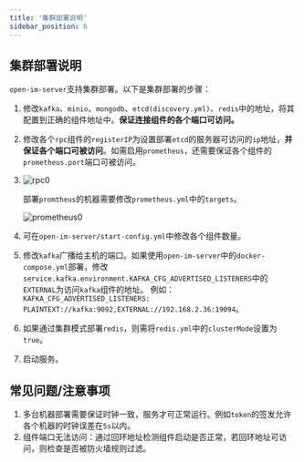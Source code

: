 ```yaml
---
title: '集群部署说明'
sidebar_position: 6
---
```




## 集群部署说明

`open-im-server`支持集群部署。以下是集群部署的步骤：

1. 修改`kafka`、`minio`、`mongodb`、`etcd(discovery.yml)`、`redis`中的地址，将其配置到正确的组件地址中。**保证连接组件的各个端口可访问。**

2. 修改各个`rpc`组件的`registerIP`为设置部署`etcd`的服务器可访问的`ip`地址，**并保证各个端口可被访问**。如需启用`prometheus`，还需要保证各个组件的`prometheus.port`端口可被访问。

3. ![rpc0](./cluster.assets/rpc0.png)

   部署`promtheus`的机器需要修改`prometheus.yml`中的`targets`。

   ![prometheus0](./cluster.assets/prometheus0.png)

4. 可在`open-im-server/start-config.yml`中修改各个组件数量。

5. 修改`kafka`广播给主机的端口。如果使用`open-im-server`中的`docker-compose.yml`部署，修改`service.kafka.environment.KAFKA_CFG_ADVERTISED_LISTENERS`中的`EXTERNAL`为访问`kafka`组件的地址。
   例如：`KAFKA_CFG_ADVERTISED_LISTENERS: PLAINTEXT://kafka:9092,EXTERNAL://192.168.2.36:19094`。

6. 如果通过集群模式部署`redis`，则需将`redis.yml`中的`clusterMode`设置为`true`。

7. 启动服务。

## **常见问题/注意事项**

1. 多台机器部署需要保证时钟一致，服务才可正常运行。例如`token`的签发允许各个机器的时钟误差在`5s`以内。
2. 组件端口无法访问：通过回环地址检测组件启动是否正常，若回环地址可访问，则检查是否被防火墙规则过滤。
